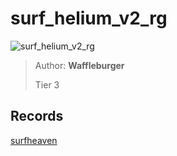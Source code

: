 
# surf_helium_v2_rg

![surf_helium_v2_rg](https://raw.githubusercontent.com/Sayt123/SurfMapPics/Maps-and-bonuses/csgo/surf_helium_v2_rg.jpg)

> Author: **Waffleburger**
>
> Tier 3

## Records

[surfheaven](https://surfheaven.eu/map/surf_helium_v2_rg)
